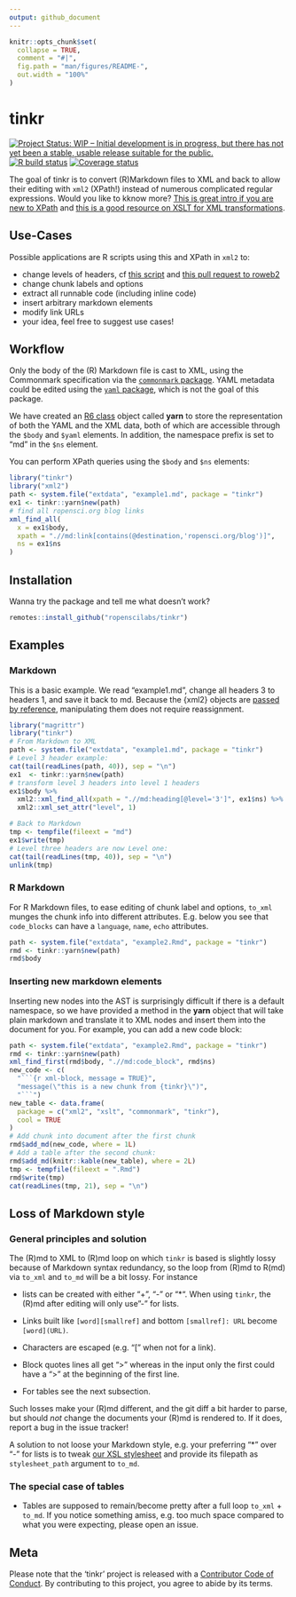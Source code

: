```yaml
---
output: github_document
---
```


<!-- README.md is generated from README.Rmd. Please edit that file -->

```r
knitr::opts_chunk$set(
  collapse = TRUE,
  comment = "#|",
  fig.path = "man/figures/README-",
  out.width = "100%"
)
```

# tinkr

<!-- badges: start -->
[![Project Status: WIP – Initial development is in progress, but there has not yet been a stable, usable release suitable for the public.](https://www.repostatus.org/badges/latest/wip.svg)](https://www.repostatus.org/#wip) 
  [![R build status](https://github.com/ropenscilabs/tinkr/workflows/R-CMD-check/badge.svg)](https://github.com/ropenscilabs/tinkr/actions)
 [![Coverage status](https://codecov.io/gh/ropenscilabs/tinkr/branch/master/graph/badge.svg)](https://codecov.io/github/ropenscilabs/tinkr?branch=master)
  <!-- badges: end -->



The goal of tinkr is to convert (R)Markdown files to XML and back to allow their editing with `xml2` (XPath!) instead of numerous complicated regular expressions. Would you like to kknow more? [This is great intro if you are new to XPath](https://www.w3schools.com/xml/xpath_intro.asp) and [this is a good resource on XSLT for XML transformations](https://www.w3schools.com/xml/xsl_intro.asp).

## Use-Cases

Possible applications are R scripts using this and XPath in `xml2` to:

* change levels of headers, cf [this script](inst/scripts/roweb2_headers.R) and [this pull request to roweb2](https://github.com/ropensci/roweb2/pull/279)
* change chunk labels and options
* extract all runnable code (including inline code)
* insert arbitrary markdown elements 
* modify link URLs 
* your idea, feel free to suggest use cases!

## Workflow

Only the body of the (R) Markdown file is cast to XML, using the Commonmark specification via the [`commonmark` package](https://github.com/jeroen/commonmark). YAML metadata could be edited using the [`yaml` package](https://github.com/viking/r-yaml), which is not the goal of this package.

We have created an [R6 class](https://r6.r-lib.org/) object called **yarn** to store the representation of both the YAML and the XML data, both of which are accessible through the `$body` and `$yaml` elements. In addition, the namespace prefix is set to "md" in the `$ns` element.

You can perform XPath queries using the `$body` and `$ns` elements:

```r
library("tinkr")
library("xml2")
path <- system.file("extdata", "example1.md", package = "tinkr")
ex1 <- tinkr::yarn$new(path)
# find all ropensci.org blog links
xml_find_all(
  x = ex1$body, 
  xpath = ".//md:link[contains(@destination,'ropensci.org/blog')]", 
  ns = ex1$ns
)
```

## Installation

Wanna try the package and tell me what doesn't work? 

```r 
remotes::install_github("ropenscilabs/tinkr")
```

## Examples

### Markdown

This is a basic example. We read "example1.md", change all headers 3 to headers 1, and save it back to md. Because the {xml2} objects are [passed by reference](https://blog.penjee.com/wp-content/uploads/2015/02/pass-by-reference-vs-pass-by-value-animation.gif), manipulating them does not require reassignment. 


```r
library("magrittr")
library("tinkr")
# From Markdown to XML
path <- system.file("extdata", "example1.md", package = "tinkr")
# Level 3 header example:
cat(tail(readLines(path, 40)), sep = "\n")
ex1  <- tinkr::yarn$new(path)
# transform level 3 headers into level 1 headers
ex1$body %>%
  xml2::xml_find_all(xpath = ".//md:heading[@level='3']", ex1$ns) %>% 
  xml2::xml_set_attr("level", 1)

# Back to Markdown
tmp <- tempfile(fileext = "md")
ex1$write(tmp)
# Level three headers are now Level one:
cat(tail(readLines(tmp, 40)), sep = "\n")
unlink(tmp)
```

### R Markdown

For R Markdown files, to ease editing of chunk label and options, `to_xml` munges the chunk info into different attributes. E.g. below you see that `code_blocks` can have a `language`, `name`, `echo` attributes.

```r
path <- system.file("extdata", "example2.Rmd", package = "tinkr")
rmd <- tinkr::yarn$new(path)
rmd$body
```

### Inserting new markdown elements

Inserting new nodes into the AST is surprisingly difficult if there is a default
namespace, so we have provided a method in the **yarn** object that will take
plain markdown and translate it to XML nodes and insert them into the document
for you. For example, you can add a new code block:

```r
path <- system.file("extdata", "example2.Rmd", package = "tinkr")
rmd <- tinkr::yarn$new(path)
xml_find_first(rmd$body, ".//md:code_block", rmd$ns)
new_code <- c(
  "```{r xml-block, message = TRUE}",
  "message(\"this is a new chunk from {tinkr}\")",
  "```")
new_table <- data.frame(
  package = c("xml2", "xslt", "commonmark", "tinkr"),
  cool = TRUE
)
# Add chunk into document after the first chunk
rmd$add_md(new_code, where = 1L)
# Add a table after the second chunk:
rmd$add_md(knitr::kable(new_table), where = 2L)
tmp <- tempfile(fileext = ".Rmd")
rmd$write(tmp)
cat(readLines(tmp, 21), sep = "\n")
```


## Loss of Markdown style

### General principles and solution

The (R)md to XML to (R)md loop on which `tinkr` is based is slightly lossy because of Markdown syntax redundancy, so the loop from (R)md to R(md) via `to_xml` and `to_md` will be a bit lossy. For instance 

 * lists can be created with either "+", "-" or "*". When using `tinkr`, the (R)md after editing will only use "-" for lists. 
 
 * Links built like `[word][smallref]` and bottom `[smallref]: URL` become `[word](URL)`.
 
 * Characters are escaped (e.g. "[" when not for a link).
 
 * Block quotes lines all get ">" whereas in the input only the first could have a ">" at the beginning of the first line.
 
 * For tables see the next subsection.
    
  Such losses make your (R)md different, and the git diff a bit harder to parse, but should _not_ change the documents your (R)md is rendered to. If it does, report a bug in the issue tracker!
  
  A solution to not loose your Markdown style, e.g. your preferring "*" over "-" for lists is to tweak [our XSL stylesheet](inst/extdata/xml2md_gfm.xsl) and provide its filepath as `stylesheet_path` argument to `to_md`.
  
### The special case of tables
  
* Tables are supposed to remain/become pretty after a full loop `to_xml` + `to_md`. If you notice something amiss, e.g. too much space compared to what you were expecting, please open an issue.

## Meta

Please note that the 'tinkr' project is released with a [Contributor Code of Conduct](CODE_OF_CONDUCT.md). By contributing to this project, you agree to abide by its terms.

